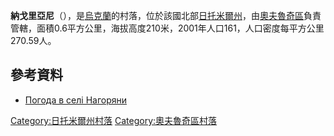 {{coord|51|22|13|N|28|32|12|E|scale:30000|display=title}}

'''納戈里亞尼'''（{{lang-uk|Нагоряни}}），是[[烏克蘭|烏克蘭]]的村落，位於該國北部[[日托米爾州|日托米爾州]]，由[[奧夫魯奇區|奧夫魯奇區]]負責管轄，面積0.6平方公里，海拔高度210米，2001年人口161，人口密度每平方公里270.59人。

==參考資料==
* [http://weather.in.ua/ua/zhitomirskaja/16533 Погода в селі Нагоряни] {{Wayback|url=http://weather.in.ua/ua/zhitomirskaja/16533 |date=20111219132502 }}

{{DEFAULTSORT:Нагоряни}}
[[Category:日托米爾州村落|Category:日托米爾州村落]]
[[Category:奧夫魯奇區村落|Category:奧夫魯奇區村落]]


{{Zhytomyr-geo-stub}}